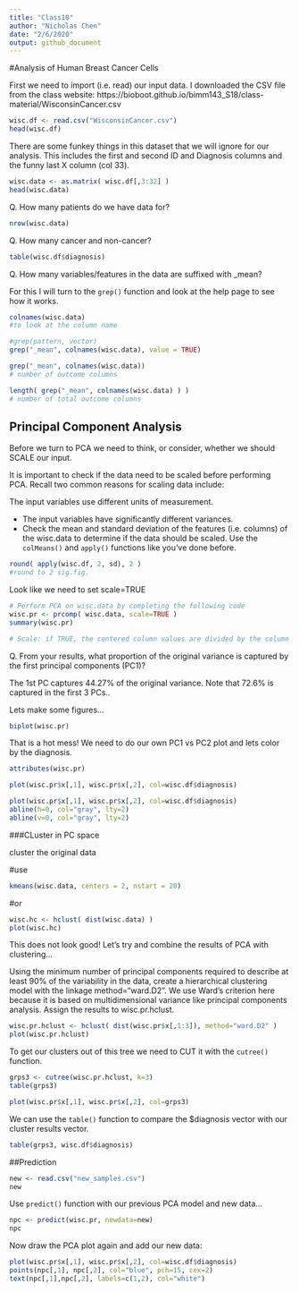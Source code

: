 ```yaml
---
title: "Class10"
author: "Nicholas Chen"
date: "2/6/2020"
output: github_document
---
```


#Analysis of Human Breast Cancer Cells

First we need to import (i.e. read) our input data. I downloaded the CSV file from the class website: https://bioboot.github.io/bimm143_S18/class-material/WisconsinCancer.csv

```r
wisc.df <- read.csv("WisconsinCancer.csv")
head(wisc.df)
```

There are some funkey things in this dataset that we will ignore for our analysis. This includes the first and second ID and Diagnosis columns and the funny last X column (col 33).

```r
wisc.data <- as.matrix( wisc.df[,3:32] )
head(wisc.data)
```

Q. How many patients do we have data for?

```r
nrow(wisc.data)
```

Q. How many cancer and non-cancer?

```r
table(wisc.df$diagnosis)
```

Q. How many variables/features in the data are suffixed with _mean?

For this I will turn to the `grep()` function and look at the help page to see how it works.

```r
colnames(wisc.data)
#to look at the column name
```

```r
#grep(pattern, vector)
grep("_mean", colnames(wisc.data), value = TRUE)
```

```r
grep("_mean", colnames(wisc.data))
# number of outcome columns
```

```r
length( grep("_mean", colnames(wisc.data) ) )
# number of total outcome columns
```

## Principal Component Analysis

Before we turn to PCA we need to think, or consider, whether we should SCALE our input.

It is important to check if the data need to be scaled before performing PCA. Recall two common reasons for scaling data include:

The input variables use different units of measurement.

- The input variables have significantly different variances.
- Check the mean and standard deviation of the features (i.e. columns) of the wisc.data to determine if the data should be scaled. Use the `colMeans()` and `apply()` functions like you’ve done before.

```r
round( apply(wisc.df, 2, sd), 2 )
#round to 2 sig.fig.
```

Look like we need to set scale=TRUE

```r
# Perform PCA on wisc.data by completing the following code
wisc.pr <- prcomp( wisc.data, scale=TRUE )
summary(wisc.pr)

# Scale: if TRUE, the centered column values are divided by the column’s standard deviation (when center is also TRUE; otherwise, the root mean square is used); if FALSE, scaling is not performed
```

Q. From your results, what proportion of the original variance is captured by the first principal components (PC1)?

The 1st PC captures 44.27% of the original variance. Note that 72.6% is captured in the first 3 PCs..

Lets make some figures...

```r
biplot(wisc.pr)
```

That is a hot mess! We need to do our own PC1 vs PC2 plot and lets color by the diagnosis.

```r
attributes(wisc.pr)
```

```r
plot(wisc.pr$x[,1], wisc.pr$x[,2], col=wisc.df$diagnosis)
```

```r
plot(wisc.pr$x[,1], wisc.pr$x[,2], col=wisc.df$diagnosis)
abline(h=0, col="gray", lty=2)
abline(v=0, col="gray", lty=2)
```

###CLuster in PC space

cluster the original data

#use
```r
kmeans(wisc.data, centers = 2, nstart = 20)
```

#or
```r
wisc.hc <- hclust( dist(wisc.data) )
plot(wisc.hc)
```

This does not look good! Let's try and combine the results of PCA with clustering...

Using the minimum number of principal components required to describe at least 90% of the variability in the data, create a hierarchical clustering model with the linkage method="ward.D2". We use Ward’s criterion here because it is based on multidimensional variance like principal components analysis. Assign the results to wisc.pr.hclust.

```r
wisc.pr.hclust <- hclust( dist(wisc.pr$x[,1:3]), method="ward.D2" )
plot(wisc.pr.hclust)
```

To get our clusters out of this tree we need to CUT it with the `cutree()` function.

```r
grps3 <- cutree(wisc.pr.hclust, k=3)
table(grps3)

```

```r
plot(wisc.pr$x[,1], wisc.pr$x[,2], col=grps3)

```

We can use the `table()` function to compare the $diagnosis vector with our cluster results vector.

```r
table(grps3, wisc.df$diagnosis)
```

##Prediction

```r
new <- read.csv("new_samples.csv")
new
```

Use `predict()` function with our previous PCA model and new data...
```r
npc <- predict(wisc.pr, newdata=new)
npc
```

Now draw the PCA plot again and add our new data:

```r
plot(wisc.pr$x[,1], wisc.pr$x[,2], col=wisc.df$diagnosis)
points(npc[,1], npc[,2], col="blue", pch=15, cex=2)
text(npc[,1],npc[,2], labels=c(1,2), col="white")
```

